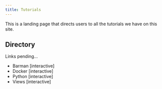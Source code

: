 ```yaml
---
title: Tutorials
---
```


This is a landing page that directs users to all the tutorials we have on this site. 

## Directory 

Links pending...

- Barman [interactive]
- Docker [interactive]
- Python [interactive]
- Views [interactive]
